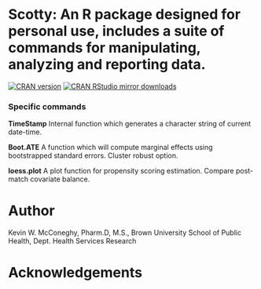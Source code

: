 Scotty: An R package designed for personal use, includes a suite of commands for manipulating, analyzing and reporting data.
===============

[![CRAN version](https://www.r-pkg.org/badges/version/Scotty)](https://cran.r-project.org/package=Scotty)
[![CRAN RStudio mirror downloads](https://cranlogs.r-pkg.org/badges/Scotty)](https://cran.r-project.org/package=Scotty)

### Specific commands  

**TimeStamp** Internal function which generates a character string of current date-time. 

**Boot.ATE** A function which will compute marginal effects using bootstrapped standard errors. Cluster robust option.

**loess.plot** A plot function for propensity scoring estimation. Compare post-match covariate balance.  

# Author  
Kevin W. McConeghy, Pharm.D, M.S., Brown University School of Public Health, Dept. Health Services Research  

# Acknowledgements  
